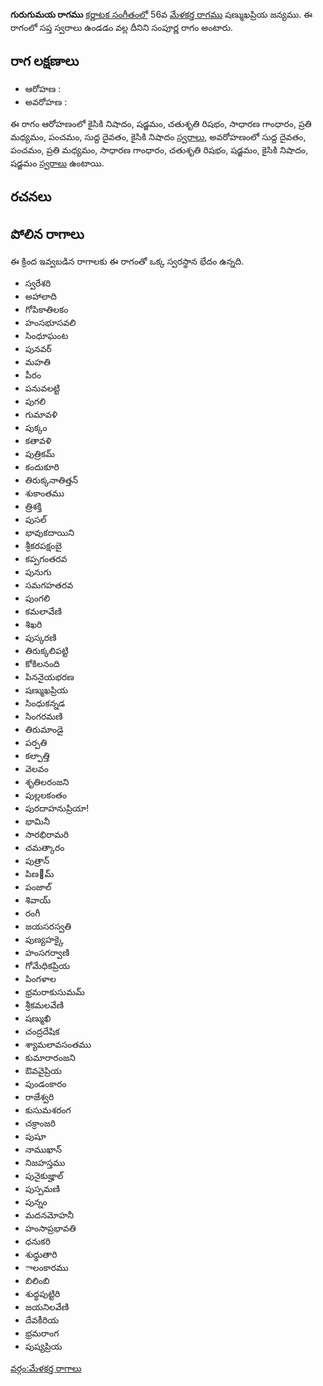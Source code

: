 {{Infobox ragam
	| name          	= గురుగుమయ
	| synonym	    	= 
	| mela          	= 
	| chakra        	= 
	| janaka        	= 
	| type          	= సంపూర్ణ
	| arohanam      	= {{svaraC|N2|S|R2|G2|M2|P|D1|N2}} 
	| avarohanam    	= {{svaraC|D1|P|M2|G2|R2|S|N2|S}}
	| jeeva         	=
	| chhaya        	=
	| nyasa         	=
	| vishesha      	= 
	| equivalent  		= 
}}
{{కర్ణాటక సంగీత రాగాలు}}
'''గురుగుమయ రాగము''' [[కర్ణాటక సంగీతం]]లో 56వ [[మేళకర్త రాగము]] షణ్ముఖప్రియ జన్యము.  ఈ రాగంలో సప్త స్వరాలు ఉండడం వల్ల దీనిని సంపూర్ణ రాగం అంటారు.


==రాగ లక్షణాలు==


* ఆరోహణ : {{svaraC|N2|S|R2|G2|M2|P|D1|N2}} 
* అవరోహణ : {{svaraC|D1|P|M2|G2|R2|S|N2|S}}

ఈ రాగం ఆరోహణంలో కైసికి నిషాదం, షడ్జమం, చతుశృతి రిషభం, సాధారణ గాంధారం, ప్రతి మధ్యమం, పంచమం, సుద్ద దైవతం, కైసికి నిషాదం [[స్వరాలు]], అవరోహణంలో సుద్ద దైవతం, పంచమం, ప్రతి మధ్యమం, సాధారణ గాంధారం, చతుశృతి రిషభం, షడ్జమం, కైసికి నిషాదం, షడ్జమం [[స్వరాలు]] ఉంటాయి.

==రచనలు==



==పోలిన రాగాలు==
ఈ క్రింద ఇవ్వబడిన రాగాలకు ఈ రాగంతో ఒక్క స్వరస్థాన భేదం ఉన్నది.
* స్వరేశరి
* అహాలాది
* గోపికాతిలకం
* హంసభూసవలి
* సింధూఘంట
* పునవర్
* మహతి
* పీరం
* పనువలట్టి
* పుగలి
* గుమావళి
* పుక్కం
* కతావళి
* పుత్రికమ్
* కందుకూరి
* తిరుక్కనాతిత్తన్
* శుకాంతము
* త్రిశక్తి
* పుసల్
* భావుకదాయిని
* శ్రీకరపక్షంబై
* కప్పగంతరవ
* పునుగు
* సమగహతరవ
* పుంగలి
* కమలావేణి
* శిఖరి
* పుస్కరణి
* తిరుక్కలిపట్టి
* కోకిలనంది
* పిననైయభరణ
* షణ్ముఖప్రియ
* సింధుకన్నడ
* సింగరమణి
* తిరుమాండై
* పర్పతి
* కల్పాత్తి
* వెలవం
* శృతిలరంజని
* పుల్లలకంతం
* పురదాహనుప్రియా!
* భామినీ
* సారభిరామరి
* చమత్కారం
* పుత్రాన్
* పిణ౰మ్
* పంజాల్
* శివాయ్
* రంగీ
* జయసరస్వతి
* పుణ్యహక్కై
* హంసగర్వాణి
* గోమేధికప్రియ
* పింగళాల
* భ్రమరాకుసుమమ్
* శ్రీకమలవేణి
* షణ్ముఖి
* చంద్రదేషిక
* శ్యామలావసంతము
* కుమారారంజని
* ఔవవైప్రియ
* పుండంకారం
* రాజేశ్వరి
* కుసుమశరంగ
* చక్రాంజరి
* పుషూ
* నాముఖాన్
* నిజహస్తము
* పునైకుజ్హాల్
* పుస్పమణి
* పున్నం
* మదనమోహనీ
* హంసాప్రభావతి
* ధనుకరి
* శుధ్ధుతారి
* ాలంకారము
* బిలింబి
* శుధ్ధపుట్టిరి
* జయనిలవేణి
* దేవకీరియ
* భ్రమరాంగ
* పుష్యప్రియ



[[వర్గం:మేళకర్త రాగాలు]]